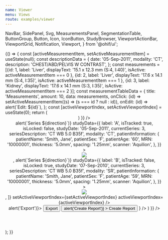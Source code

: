 ```yaml
---
name: Viewer
menu: Views
route: examples/viewer
---
```


  NavBar,
  SidePanel,
  Svg,
  MeasurementsPanel,
  SegmentationTable,
  ButtonGroup,
  Button,
  Icon,
  IconButton,
  StudyBrowser,
  ViewportActionBar,
  ViewportGrid,
  Notification,
  Viewport,
} from '@ohif/ui';




<Playground>
  {() => {
    const [activeMeasurementItem, setActiveMeasurementItem] = useState(null);
    const descriptionData = {
      date: '05-Sep-2011',
      modality: 'CT',
      description: 'CHEST/ABD/PELVIS W CONTRAST',
    };
    const measurements = [{id: 1,
                               label: 'Liver',
                               displayText: '15.1 x 12.3 mm (S:4, I:40)',
                               isActive: activeMeasurementItem === 0
                          },
                          {id: 2,
                            label: 'Liver',
                            displayText: '17.6 x 14.1 mm (S:4, I:35)',
                            isActive: activeMeasurementItem === 1
                          },
                          {id: 3,
                            label: 'Kidney',
                            displayText: '17.6 x 14.1 mm (S:3, I:35)',
                            isActive: activeMeasurementItem === 2
                          }];
    const measurementTableData = {
      title: 'Measurements',
      amount: 10,
      data: measurements,
      onClick: (id) => setActiveMeasurementItem((s) => (s === id ? null : id)),
      onEdit: (id) => alert(`Edit: ${id}`),
    };
    const [activeViewportIndex, setActiveViewportIndex] = useState(0);
    return (
      <div>
        <Header />
        <div
          className="flex flex-row flex-no-wrap flex-1 items-stretch overflow-hidden w-full"
          style={{ height: 'calc(100vh - 57px' }}
        >
          <SidePanel
            side="left"
            defaultComponentOpen='studies'
            childComponents={{
              iconName: 'group-layers',
              iconLabel: 'Studies',
              label: 'Studies',
              name: 'studies',
              content: (
                <StudyBrowser tabs={tabs} />
              )
            }}
          />
          <div className="flex flex-col flex-1 h-full pb-2">
            <div className="flex flex-2 w-100 border-b border-transparent h-12">
              <ViewportToolbar />
            </div>
            <div className="flex flex-1 h-full overflow-hidden bg-black items-center justify-center">
              <ViewportGrid
                rows={1}
                cols={2}
                viewportContents={[
                  <Viewport
                    viewportIndex={0}
                    hasNotification={true}
                    onSeriesChange={(direction) => alert(`Series ${direction}`)}
                    studyData={{
                      label: 'A',
                      isTracked: true,
                      isLocked: false,
                      studyDate: '05-Sep-2011',
                      currentSeries: 3,
                      seriesDescription:
                        'CT WB 5.0 B35f',
                      modality: 'CT',
                      patientInformation: {
                        patientName: 'Smith, Jane',
                        patientSex: 'F',
                        patientAge: '60',
                        MRN: '10000001',
                        thickness: '5.0mm',
                        spacing: '1.25mm',
                        scanner: 'Aquilion',
                      },
                    }}
                  >
                    <div className="flex justify-center items-center h-full">
                      <img src={Image1}/>
                    </div>
                  </Viewport>,
                  <Viewport
                    viewportIndex={1}
                    hasNotification={false}
                    onSeriesChange={(direction) => alert(`Series ${direction}`)}
                    studyData={{
                      label: 'B',
                      isTracked: false,
                      isLocked: true,
                      studyDate: '07-Sep-2010',
                      currentSeries: 3,
                      seriesDescription:
                        'CT WB 5.0 B35f',
                      modality: 'SR',
                      patientInformation: {
                        patientName: 'Smith, Jane',
                        patientSex: 'F',
                        patientAge: '59',
                        MRN: '10000001',
                        thickness: '5.0mm',
                        spacing: '1.25mm',
                        scanner: 'Aquilion',
                      },
                    }}
                  >
                    <div className="flex justify-center items-center h-full">
                      <img src={Image2}/>
                    </div>
                  </Viewport>,
                ]}
                setActiveViewportIndex={setActiveViewportIndex}
                activeViewportIndex={activeViewportIndex}
              />
            </div>
          </div>
          <SidePanel
            side="right"
            defaultComponentOpen="measurements"
            childComponents={{
              iconName: 'list-bullets',
              iconLabel: 'Measure',
              label: 'Measurements',
              name: 'measurements',
              content: (
                <MeasurementsPanel
                  descriptionData={descriptionData}
                  measurementTableData={measurementTableData}
                  actionButtons={
                    <React.Fragment>
                      <ButtonGroup onClick={() => alert('Export')}>
                        <Button
                          className="text-white border-primary-main bg-black text-base py-2 px-2"
                          size="initial"
                          color="inherit"
                        >
                          Export
                        </Button>
                        <IconButton
                          className="bg-black border-primary-main px-2 text-white px-2"
                          color="inherit"
                          size="initial"
                        >
                          <Icon name="arrow-down" />
                        </IconButton>
                      </ButtonGroup>
                      <Button
                        className="text-white border border-primary-main bg-black text-base py-2 px-2 ml-2"
                        variant="outlined"
                        size="initial"
                        color="inherit"
                        onClick={() => alert('Create Report')}
                      >
                        Create Report
                      </Button>
                    </React.Fragment>
                  }
                />
              )
            }}
          />
        </div>
      </div>
    );
  }}
</Playground>
